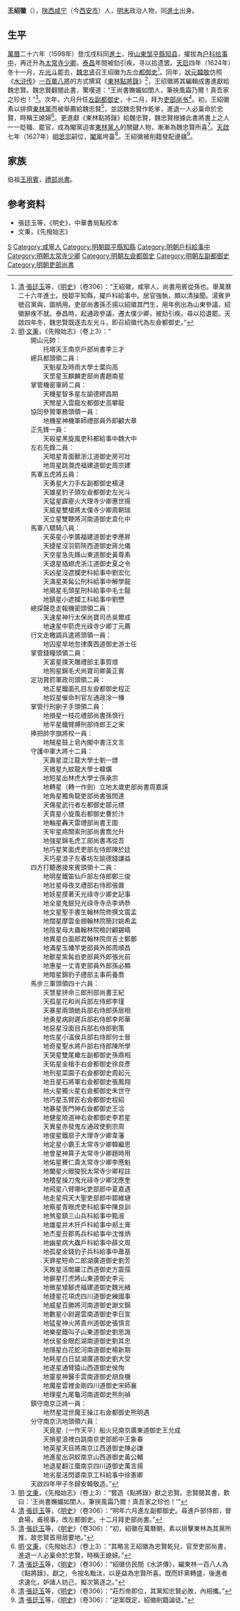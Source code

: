{{明清人物信息框
| 姓名 = 王绍徽
| 原名 =
| 圖片名稱= 
| 圖片大小 =
| 圖片說明 = 
| 最高職務 =
| 國家 = 大明 
| 爵位 =
| 籍貫 = 陕西咸寧縣
| 族裔 = 
| 字號 = 
| 諡號 =
| 出生日期 = 生年不詳
| 出生地點 = <!---陕西咸寧縣--->
| 逝世日期 = 卒年不詳 
| 逝世地點 =
| 墓葬 =
| 配偶 = 黄氏
| 親屬 = 曾祖[[王懋|王懋]]，正德丁丑进士，官山东道監察御史。<br>伯祖[[王用宾|王用宾]]，南京吏部尚书。<br>祖王用贤，官阳武知县。<br>父王昌功，字元謙，号桂園。<br>母秦孺人，知府[[秦镐|秦镐]]女。<br>兄[[王绍先|王绍先]]，癸未进士，南刑部廣西司郎中。娶雒氏，四川巡抚[[雒遵|雒遵]]女。王绍翰，己酉舉人。<br>子王之霖、王之楫<br>之霖聘山东按察使[[薛國用|薛國用]]女
| 出身 =
* 萬曆二十六年戊戌科同進士出身
| 經歷 =
| 著作 =  
}}
'''王绍徽'''（{{bd|？||？|catIdx=W王}}），[[陝西等處承宣布政使司|陕西]][[咸寧縣_(唐朝)|咸宁]]（今[[西安市|西安市]]）人，[[明末|明末]]政治人物，同[[進士|進士]]出身。

==生平==
[[萬曆|萬曆]]二十六年（1598年）登戊戌科同[[進士|進士]]，授[[山東等處承宣布政使司|山東]][[邹平縣|邹平縣]][[知县|知县]]，擢拔為[[户科|户科]][[给事中|给事中]]，再迁升為[[太常寺|太常寺]][[少卿|少卿]]。[[泰昌|泰昌]]年間被劾引疾，寻以拾遗罢。[[天启_(明朝)|天启]]四年（1624年）冬十一月，[[左光斗|左光斗]]罷去，[[魏忠贤|魏忠贤]]召王绍徽为[[左佥都御史|左佥都御史]]<ref>[[清|清]]·[[張廷玉|張廷玉]]等，《[[明史|明史]]》（卷306）：“王紹徽，咸寧人，尚書用賓從孫也。舉萬曆二十六年進士。授鄒平知縣，擢戶科給事中。居官強執，頗以清操聞。湯賓尹號召黨與，圖柄用。吏部尚書孫丕揚以紹徽其門生，用年例出為山東參議，紹徽辭疾不就。泰昌時，起通政參議，遷太僕少卿，被劾引疾。尋以拾遺罷。天啟四年冬，魏忠賢既逐去左光斗，即召紹徽代為左僉都御史。”</ref>。同年，[[狀元|狀元]][[韓敬|韓敬]]仿照《[[水浒传|水浒传]]》[[一百單八將|一百單八將]]的方式撰寫《[[東林點將錄|東林點將錄]]》<ref>[[明|明]]·[[文秉|文秉]]，《先撥始志》（卷上3）：“<br>
　　開山元帥：<br>

　　　　托塔天王南京戶部尚書李三才<br>

　　總兵都頭領二員： <br>

　　　　天魁星及時雨大學士葉向高<br>

　　　　天罡星玉麒麟吏部尚書趙南星<br>

　　掌管機密軍師二員： <br>

　　　　天機星智多星左諭德繆昌期<br>

　　　　天閒星入雲龍左都御史高攀龍<br>

　　協同參贊軍務頭領一員： <br>

　　　　地機星神機軍師禮部員外即顧大章<br>

　　正先鋒一員： <br>

　　　　天殺星黑旋風吏科都給事中魏大中<br>

　　左右先鋒二員： <br>

　　　　天暗星青面獸浙江道御史房可壯<br>

　　　　地周星跳澗虎福建道御史周宗建<br>

　　馬軍五虎將五員： <br>

　　　　天勇星大刀手左副都御史楊漣<br>

　　　　天雄星豹子頭左僉都御史左光斗<br>

　　　　天猛星霹靂火大理寺少卿惠世揚<br>

　　　　天威星雙槍將太僕寺少卿周朝瑞<br>

　　　　天立星雙鞭將河南道御史袁化中<br>

　　馬軍八驃騎八員： <br>

　　　　天英星小李廣福建道御史李應昇<br>

　　　　天捷星沒羽箭陝西道御史蔣允儀<br>

　　　　天空星急先鋒山東道御史黃尊素<br>

　　　　天退星插翅虎浙江道御史夏之令<br>

　　　　天凶星沒遮攔吏科給事中劉宏化<br>

　　　　天滿星美髯公刑科給事中解學龍<br>

　　　　地猲星毛頭星刑科給事中毛士龍<br>

　　　　地鎮星小遮攔工科給事中劉懋<br>

　　總探聲息走報機密頭領二員： <br>

　　　　天速星神行太保尚寶司丞吳爾成<br>

　　　　地速星中箭虎光祿寺少卿丁元薦<br>

　　行文走檄調兵遣將頭領一員： <br>

　　　　地囚星旱地忽律廣西道御史游士任 <br>

　　掌管錢糧頭領二員： <br>

　　　　天富星撲天雕禮部主事賀烺<br>

　　　　地狗星錦毛犬尚寶司卿黃正賓 <br>

　　定功賞罰軍政司頭領二員： <br>

　　　　地正星鐵面孔目左僉都御史程正<br>

　　　　地奴星催命判官左通政涂一榛<br>

　　掌管行刑劊子手頭領二員： <br>

　　　　地損星一枝花禮部尚書孫慎行<br>

　　　　地平星鐵臂膊刑部侍郎王之宷<br>

　　捧把帥字旗將校一員： <br>

　　　　地賊星鼓上皂內閣中書汪文言<br>

　　守護中軍大將十二員： <br>

　　　　天壽星混江龍大學士劉一燝<br>

　　　　天微星九紋龍大學士韓爌<br>

　　　　地短星出林虎大學士孫承宗<br>

　　　　地轉星（轉一作劍）立地太歲吏部尚書周嘉謨<br>

　　　　地角星獨角龍吏部尚書張問達<br>

　　　　天傷星武行者左都御史鄒元標<br>

　　　　天貴星小旋風右都御史曹於汴<br>

　　　　地軸星轟天雷禮部尚書王圖<br>

　　　　天牢星病關索刑部尚書喬允升<br>

　　　　地強星錦毛虎工部尚書馮從吾<br>

　　　　地巧星笑面虎吏部左侍郎陳於廷<br>

　　　　天巧星浪子左春坊左諭德錢謙益<br>

　　四方打聽邀接來賓頭領十二員： <br>

　　　　地明星鐵笛仙戶部左侍郎鄭三俊<br>

　　　　地壯星母夜叉禮部右侍郎張鼐<br>

　　　　地妖星摸著天光祿寺少卿史記事<br>

　　　　地全星鬼臉兒光祿寺寺丞李炳恭<br>

　　　　地文星聖手書生翰林院修撰文震孟<br>

　　　　地闊星摩雲金翅翰林院簡討姚希孟<br>

　　　　地陰星母大蟲翰林院檢討顧錫疇<br>

　　　　地異星白面郎君翰林院庶吉士鄭鄤<br>

　　　　地滿星玉幡竿吏部員外郎周順昌<br>

　　　　地獸星紫髯伯吏部員外郎張光前<br>

　　　　地惠星一丈青吏部員外郎孫必顯<br>

　　　　地暗星錦豹子禮部主事荊養喬<br>

　　馬步三軍頭領四十六員： <br>

　　　　天慧星拼命三郎刑部尚書王紀<br>

　　　　天孤星花和尚兵部左侍郎李瑾<br>

　　　　天暴星兩頭虵兵部右侍郎孫居相<br>

　　　　地勇星病尉遲兵部右侍郎李邦華<br>

　　　　地惡星沒面目兵部右侍郎劉策<br>

　　　　地佐星小溫侯兵部右侍郎何士晉<br>

　　　　地奇星聖水將戶部右侍郎陳所學<br>

　　　　天哭星雙尾蠍左副都御史孫鼎相<br>

　　　　天佑星金槍手右僉都御史徐良彥<br>

　　　　地刑星菜園子右僉都御史周起元<br>

　　　　地丑星石將軍右僉都御史張鳳翔<br>

　　　　地火星獨火星右僉都御史朱世守<br>

　　　　地巧星玉臂匠右僉都御史程紹<br>

　　　　地暴星喪門神右僉都御史王洽<br>

　　　　地健星險道神右僉都御史李若星<br>

　　　　天異星赤發鬼左通政使劉宗周<br>

　　　　地俊星鐵扇子大理寺少卿韋藩<br>

　　　　地定星小霸王太常寺少卿韓繼思<br>

　　　　地會星神算子太常寺少卿趙時用<br>

　　　　地佑星賽仁貴太常寺少卿李應魁<br>

　　　　地闔星火眼狻猊太常寺少卿程註<br>

　　　　地稽星操刀鬼光祿寺少卿沈應奎<br>

　　　　地飛星八臂哪叱吏部郎中夏嘉遇<br>

　　　　地走星飛天大聖吏部郎中鄒維璉<br>

　　　　地察星青眼虎吏科給事中陳良訓<br>

　　　　地煞星鎮三山兵科給事中甄淑<br>

　　　　地雄星井木犴戶科給事中郝土膏<br>

　　　　地杰星丑郡馬兵科給事中沈惟炳<br>

　　　　地幽星病大蟲戶科給事中薛文周<br>

　　　　地孤星金錢豹子兵科給事中蕭基<br>

　　　　天罪星短命二郎湖廣道御史劉芳<br>

　　　　天敗星活閻羅江西道御史方震孺<br>

　　　　地僻星打虎將山東道御史李元<br>

　　　　地微星矮腳虎福建道御史魏光緒<br>

　　　　地捷星花項虎四川道御史練國事<br>

　　　　地威星百勝將河南道御史謝文錦<br>

　　　　地數星小尉遲雲南道御史李日宣<br>

　　　　地猛星神火將貴州道御史張慎言<br>

　　　　地樂星鐵叫子山東道御史劉思誨<br>

　　　　地伏星金眼彪湖南道御史劉其忠<br>

　　　　地隱星白花蛇河南道御史楊新期<br>

　　　　地耗星白日鼠湖廣道御史劉大受<br>

　　　　地遂星通臂猿山西道御史侯恂<br>

　　　　地靈星神醫手雲南道御史胡良機<br>

　　　　地魔星雲裡金剛四川道御史宋師襄<br>

　　　　地理星九尾龜河南道御史熊則禎<br>

　　鎮守南京正將一員： <br>

　　　　地然星混世魔王操江右僉都御史熊明遇<br>

　　分守南京汛地頭領六員： <br>

　　　　天竟星（一作天平）船火兒南京廣東道御史王允成<br>

　　　　天損星浪裡白跳南京吏部郎中王象春<br>

　　　　地英星天目將南京江西道御史陳必謙<br>

　　　　地進星出洞蛟南京山西道御史黃公輔<br>

　　　　地退星翻江蜃南京四川道御史萬言揚<br>

　　　　地劣星活閃婆南京工科給事中徐憲卿<br>

　　天啟四年甲子冬歸安韓敬造。”</ref>，王绍徽將其編輯成書進獻給魏忠賢。魏忠賢翻閱此書，驚嘆道：“王尚書嫵媚如閨人，筆挾風霜乃爾！真吾家之珍也！”<ref>[[明|明]]·[[文秉|文秉]]，《先撥始志》（卷上3）：“嘗造《點將錄》獻之忠賢。忠賢閱其書，歎曰：‘王尚書嫵媚如閨人，筆挾風霜乃爾！真吾家之珍也！’”</ref>。次年，六月升任[[左副都御史|左副都御史]]，十二月，拜为[[吏部尚书|吏部尚书]]<ref>[[清|清]]·[[張廷玉|張廷玉]]等，《[[明史|明史]]》（卷306）：“明年六月進左副都御史。尋進戶部侍郎，督倉場，甫視事，改左都御史。十二月拜吏部尚書。”</ref>。初，王紹徽素以排擠[[東林黨|東林黨]]而被舉薦給魏忠賢<ref>[[清|清]]·[[張廷玉|張廷玉]]等，《[[明史|明史]]》（卷306）：“初，紹徽在萬曆朝，素以排擊東林為其黨所推，故忠賢首用居要地。”</ref>，並認魏忠賢作乾爹，進退一人必稟命於忠賢，時稱王媳婦<ref>[[明|明]]·[[文秉|文秉]]，《先撥始志》（卷上3）：“其略言王紹徽為忠賢乾兒，官至吏部尚書，進退一人必稟命於忠賢，時稱王媳婦。”</ref>。更進獻《東林點將錄》給魏忠賢，魏忠賢根據此書將書上之人一一貶職、罷官，成為閹黨迫害[[東林黨人|東林黨人]]的關鍵人物，漸漸為魏忠賢所喜<ref>[[清|清]]·[[張廷玉|張廷玉]]等，《[[明史|明史]]》（卷306）：“紹徽仿民間《水滸傳》，編東林一百八人為《點將錄》，獻之，令按名黜汰，以是益為忠賢所喜。既而奸黨轉盛，後進者求速化，妒諸人妨己，擬次第逐之。”</ref>。[[天啟_(明朝)|天啟]]七年（1627年）[[明思宗|明思宗]]嗣位，[[閹黨|閹黨]]垮臺<ref>[[清|清]]·[[張廷玉|張廷玉]]等，《[[明史|明史]]》（卷306）：“莊烈帝即位，其黨知忠賢必敗，內相攜。”</ref>。王紹徽被削籍發配邊疆<ref>[[清|清]]·[[張廷玉|張廷玉]]等，《[[明史|明史]]》（卷306）：“逆案既定，紹徽削籍論徒。”</ref>。

== 家族 ==
伯祖[[王用賓_(正德進士)|王用賓]]，[[禮部尚書|禮部尚書]]。

== 参考资料 ==
{{reflist}}
*張廷玉等，《明史》，中華書局點校本
*文秉，《先撥始志》

{{萬曆二十六年戊戌科殿試金榜}}

{{Authority control}}

{{DEFAULTSORT:Wang王}}
[[Category:王姓|S]]
[[Category:咸寧人|Category:咸寧人]]
[[Category:明朝鄒平縣知縣|Category:明朝鄒平縣知縣]]
[[Category:明朝戶科給事中|Category:明朝戶科給事中]]
[[Category:明朝太常寺少卿|Category:明朝太常寺少卿]]
[[Category:明朝左僉都御史|Category:明朝左僉都御史]]
[[Category:明朝左副都御史|Category:明朝左副都御史]]
[[Category:明朝吏部尚書|Category:明朝吏部尚書]]